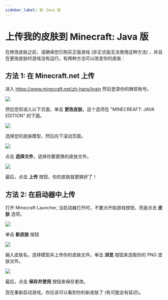 ```yaml
---
sidebar_label: 到 Java 版
---
```


# 上传我的皮肤到 Minecraft: Java 版

在修改皮肤之前，请确保您已购买正版游戏 (非正式版无法使用这种方法) ，并且在更改皮肤时游戏没有运行。有两种方法可以改变你的皮肤：

## 方法 1: 在 Minecraft.net 上传

进入 https://www.minecraft.net/zh-hans/login 然后登录你的微软账号。

![](minecraft-net-sign-in.jpg)

然后您将进入以下页面，单击 **更改皮肤**，这个选项在 "MINECREAFT: JAVA EDITION" 的下面。

![](minecraft-net-profile-page.jpg)

选择您的皮肤模型，然后向下滚动页面。

![](minecraft-net-change-skin.jpg)

点击 **选择文件**，选择你要更换的皮肤文件。

![](minecraft-net-upload-file.jpg)

最后，点击 **上传** 按钮，你的皮肤就更换好了！

## 方法 2: 在启动器中上传

打开 Minecraft Launcher, 当启动器打开时，不要点开始游戏按钮，而是点击 **皮肤** 选项。

![](launcher-home.jpg)

单击 **新皮肤** 按钮

![](launcher-skins.jpg)

输入皮肤名，选择模型并上传你的皮肤文件。单击 **浏览** 按钮来选取你的 PNG 皮肤文件。

![](launcher-skins-new.jpg)

最后，点击 **保存并使用** 按钮来保存更改。

现在重新启动游戏，你应该可以看到你的新皮肤了 (有可能会有延迟)。